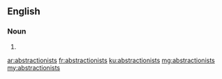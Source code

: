 ==English==

===Noun===
{{head|en|noun plural form}}

# {{plural of|abstractionist|lang=en}}

[[ar:abstractionists]]
[[fr:abstractionists]]
[[ku:abstractionists]]
[[mg:abstractionists]]
[[my:abstractionists]]